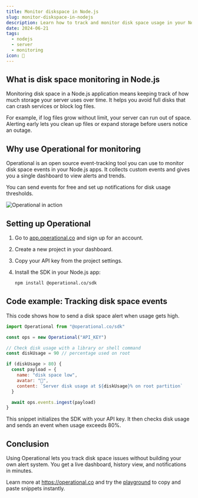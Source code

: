 ```yaml
---
title: Monitor diskspace in Node.js
slug: monitor-diskspace-in-nodejs
description: Learn how to track and monitor disk space usage in your Node.js servers, and receive alerts on low disk space.
date: 2024-06-21
tags:
  - nodejs
  - server
  - monitoring
icon: 💾
---
```


## What is disk space monitoring in Node.js

Monitoring disk space in a Node.js application means keeping track of how much storage your server uses over time. It helps you avoid full disks that can crash services or block log files.

For example, if log files grow without limit, your server can run out of space. Alerting early lets you clean up files or expand storage before users notice an outage.

## Why use Operational for monitoring

Operational is an open source event-tracking tool you can use to monitor disk space events in your Node.js apps. It collects custom events and gives you a single dashboard to view alerts and trends.

You can send events for free and set up notifications for disk usage thresholds.

![Operational in action](https://operational.co/images/misc/ops-usage.jpg)

## Setting up Operational

1. Go to [app.operational.co](https://app.operational.co) and sign up for an account.
2. Create a new project in your dashboard.
3. Copy your API key from the project settings.
4. Install the SDK in your Node.js app:

   ```bash
   npm install @operational.co/sdk
   ```

## Code example: Tracking disk space events

This code shows how to send a disk space alert when usage gets high.

```javascript
import Operational from "@operational.co/sdk"

const ops = new Operational("API_KEY")

// Check disk usage with a library or shell command
const diskUsage = 90 // percentage used on root

if (diskUsage > 80) {
  const payload = {
    name: "disk space low",
    avatar: "💾",
    content: `Server disk usage at ${diskUsage}% on root partition`
  }

  await ops.events.ingest(payload)
}
```

This snippet initializes the SDK with your API key. It then checks disk usage and sends an event when usage exceeds 80%.

## Conclusion

Using Operational lets you track disk space issues without building your own alert system. You get a live dashboard, history view, and notifications in minutes.

Learn more at https://operational.co and try the [playground](https://operational.co/playground) to copy and paste snippets instantly.